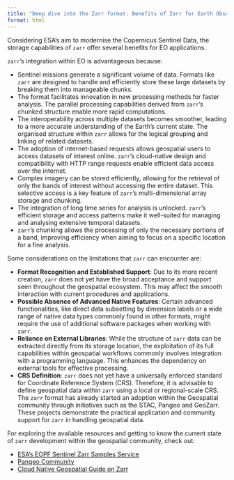 ---
title: "Deep dive into the Zarr format: Benefits of Zarr for Earth Observation"
format: html
---
::: {.justify}

Considering ESA's aim to modernise the Copernicus Sentinel Data, the storage capabilities of `zarr` offer several benefits for EO applications.

`zarr`'s integration within EO is advantageous because:

- Sentinel missions generate a significant volume of data. Formats like `zarr` are designed to handle and efficiently store these large datasets by breaking them into manageable chunks. 
- The format facilitates innovation in new processing methods for faster analysis. The parallel processing capabilities derived from `zarr`'s chunked structure enable more rapid computations.
- The interoperability across multiple datasets becomes smoother, leading to a more accurate understanding of the Earth's current state. The organised structure within `zarr` allows for the logical grouping and linking of related datasets.
- The adoption of internet-based requests allows geospatial users to access datasets of interest online. `zarr`'s cloud-native design and compatibility with HTTP range requests enable efficient data access over the internet.
- Complex imagery can be stored efficiently, allowing for the retrieval of only the bands of interest without accessing the entire dataset. This selective access is a key feature of `zarr`'s multi-dimensional array storage and chunking.
- The integration of long time series for analysis is unlocked. `zarr`'s efficient storage and access patterns make it well-suited for managing and analysing extensive temporal datasets.
- `zarr`'s chunking allows the processing of only the necessary portions of a band, improving efficiency when aiming to focus on a specific location for a fine analysis.

Some considerations on the limitations that `zarr` can encounter are:

- **Format Recognition and Established Support**: Due to its more recent creation, `zarr` does not yet have the broad acceptance and support seen throughout the geospatial ecosystem.  This may affect the smooth interaction with current procedures and applications.
- **Possible Absence of Advanced Native Features**: Certain advanced functionalities, like direct data subsetting by dimension labels or a wide range of native data types commonly found in other formats, might require the use of additional software packages when working with `zarr`.
- **Reliance on External Libraries**: While the structure of `zarr` data can be extracted directly from its storage location, the exploitation of its full capabilities within geospatial workflows commonly involves integration with a programming language.
This enhances the dependency on external tools for effective processing.
- **CRS Definition**: `zarr` does not yet have a universally enforced standard for Coordinate Reference System (CRS). Therefore, it is advisable to define geospatial data within `zarr` using a local or regional-scale CRS.
The `zarr` format has already started an adoption within the Geospatial community through initiatives such as the STAC, Pangeo and GeoZarr. These projects demonstrate the practical application and community support for `zarr` in handling geospatial data.

For exploring the available resources and getting to know the current state of `zarr` development within the geospatial community, check out:

- [ESA's EOPF Sentinel Zarr Samples Service](https://zarr.eopf.copernicus.eu/)
- [Pangeo Community](https://discourse.pangeo.io/)
- [Cloud Native Geospatial Guide on Zarr](https://guide.cloudnativegeo.org/zarr/zarr-in-practice.html)

:::